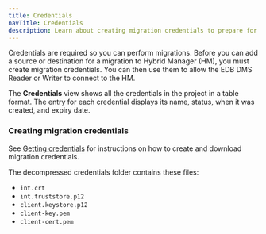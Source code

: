 ```yaml
---
title: Credentials
navTitle: Credentials
description: Learn about creating migration credentials to prepare for database migrations to Hybrid Manager.
---
```


Credentials are required so you can perform migrations. Before you can add a source or destination for a migration to Hybrid Manager (HM), you must create migration credentials. You can then use them to allow the EDB DMS Reader or Writer to connect to the HM. 

The **Credentials** view shows all the credentials in the project in a table format. The entry for each credential displays its name, status, when it was created, and expiry date.

### Creating migration credentials

See [Getting credentials](/edb-postgres-ai/1.2/hybrid-manager/using_hybrid_manager/migration/migration_guides/self_managed_pg_to_self_managed_pg/creating_project_credentials/) for instructions on how to create and download migration credentials.

The decompressed credentials folder contains these files: 

-   `int.crt`
-   `int.truststore.p12`
-   `client.keystore.p12`
-   `client-key.pem`
-   `client-cert.pem`
